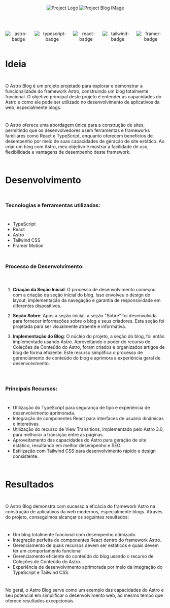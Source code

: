 <div align="center">

![Project Logo](./src/assets/logo.png)
![Project Blog IMage](./src/assets/blog.png)

</div>

<div align="center" style="display: flex; gap: 10px; align-items:center; justify-content: center; margin-top:50px;">

![astro-badge](https://img.shields.io/badge/Astro-0C1222?style=for-the-badge&logo=astro&logoColor=FDFDFE)

![typescript-badge](https://img.shields.io/badge/TypeScript-007ACC?style=for-the-badge&logo=typescript&logoColor=white)

![react-badge](https://img.shields.io/badge/React-20232A?style=for-the-badge&logo=react&logoColor=61DAFB)

![tailwind-badge](https://img.shields.io/badge/Tailwind_CSS-38B2AC?style=for-the-badge&logo=tailwind-css&logoColor=white)

![framer-badge](https://img.shields.io/badge/Framer-black?style=for-the-badge&logo=framer&logoColor=blue)

</div>
<div  style="display: flex; flex-direction:column; gap: 10px;  justify-content: center;">

# Ideia

O Astro Blog é um projeto projetado para explorar e demonstrar a funcionalidade do framework Astro, construindo um blog totalmente funcional. O objetivo principal deste projeto é entender as capacidades do Astro e como ele pode ser utilizado no desenvolvimento de aplicativos da web, especialmente blogs.

O Astro oferece uma abordagem única para a construção de sites, permitindo que os desenvolvedores usem ferramentas e frameworks familiares como React e TypeScript, enquanto oferecem benefícios de desempenho por meio de suas capacidades de geração de site estático. Ao criar um blog com Astro, meu objetivo é mostrar a facilidade de uso, flexibilidade e vantagens de desempenho deste framework.

# Desenvolvimento

### Tecnologias e ferramentas utilizadas:

- TypeScript
- React
- Astro
- Tailwind CSS
- Framer Motion

### Processo de Desenvolvimento:

1. **Criação da Seção Inicial**: O processo de desenvolvimento começou com a criação da seção inicial do blog. Isso envolveu o design do layout, implementação da navegação e garantia de responsividade em diferentes dispositivos.

2. **Seção Sobre**: Após a seção inicial, a seção "Sobre" foi desenvolvida para fornecer informações sobre o blog e seus criadores. Esta seção foi projetada para ser visualmente atraente e informativa.

3. **Implementação do Blog**: O núcleo do projeto, a seção do blog, foi então implementado usando Astro. Aproveitando o poder do recurso de Coleções de Conteúdo do Astro, foram criados e organizados artigos de blog de forma eficiente. Este recurso simplifica o processo de gerenciamento de conteúdo do blog e aprimora a experiência geral de desenvolvimento.

### Principais Recursos:

- Utilização do TypeScript para segurança de tipo e experiência de desenvolvimento aprimorada.
- Integração de componentes React para interfaces de usuário dinâmicas e interativas.
- Utilização do recurso de View Transitions, implementado pelo Astro 3.0, para melhorar a transição entre as páginas.
- Aproveitamento das capacidades do Astro para geração de site estático, resultando em melhor desempenho e SEO.
- Estilização com Tailwind CSS para desenvolvimento rápido e design consistente.

# Resultados

O Astro Blog demonstra com sucesso a eficácia do framework Astro na construção de aplicativos da web modernos, especialmente blogs. Através do projeto, conseguimos alcançar os seguintes resultados:

- Um blog totalmente funcional com desempenho otimizado.
- Integração perfeita de componentes React dentro do framework Astro.
- Gerenciamento de quais recursos devem ser estáticos e quais devem ter um comportamento funcional
- Gerenciamento eficiente do conteúdo do blog usando o recurso de Coleções de Conteúdo do Astro.
- Experiência de desenvolvimento aprimorada por meio da integração do TypeScript e Tailwind CSS.

No geral, o Astro Blog serve como um exemplo das capacidades do Astro e seu potencial em simplificar o desenvolvimento web, ao mesmo tempo que oferece resultados excepcionais.

</div>
